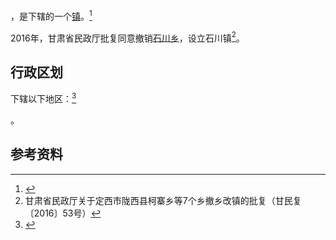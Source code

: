 {{中国乡级行政区|62/11/25/206/000}}

'''{{PAGENAMEBASE}}'''，是{{PRC admin/fullname|62/11/25/206/000|3}}下辖的一个[[行政建制镇|镇]]。<ref>{{PRC admin/ref sgc|{{PRC admin/parent|62/11/25/206/000}}}}</ref>

2016年，甘肃省民政厅批复同意撤销[[石川乡|石川乡]]，设立石川镇<ref>甘肃省民政厅关于定西市陇西县柯寨乡等7个乡撤乡改镇的批复（甘民复〔2016〕53号）</ref>。

== 行政区划 ==

{{PAGENAMEBASE}}下辖以下地区：<ref>{{PRC admin/ref sgc|62/11/25/206/000}}</ref>

{{PRC admin/children|62/11/25/206/000}}。

== 参考资料 ==

{{reflist}}

{{行政区划小作品}}
{{PRC admin/navcat|62/11/25/206/000}}